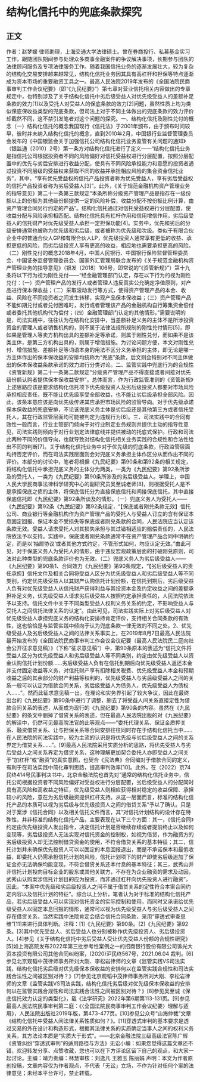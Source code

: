 # 结构化信托中的兜底条款探究
## 正文
作者：赵梦媛  律师助理，上海交通大学法律硕士。曾在券商投行、私募基金实习工作，跟随团队期间参与处理众多商事金融案件的争议解决事项，长期参与团队的法律顾问服务及专项法律服务工作。随着我国信托业务的逐渐发展壮大，较为复杂的结构化交易安排越来越常见，结构化信托业务因其具有高杠杆和担保等特点逐渐成为资本市场的重要融资工具之一。最高人民法院2019年发布的《全国法院民商事审判工作会议纪要》（即“《九民纪要》”）第七章对营业信托相关内容做出的专章规定中，也特别涉及了关于结构化信托中劣后级受益人对优先级受益人的差额补足条款的效力[1]以及受托人对受益人的保底条款的效力[2]问题，虽然性质上均为类似保底保收益类型的兜底条款，但司法上对于不同主体做出的兜底条款的效力评价却截然不同，这不禁引发笔者对这个问题的探究。一、结构化信托及刚性兑付的概念（一）结构化信托的概念我国现行《信托法》于2001年颁布，由于颁布时间较早，彼时并未纳入结构化信托的概念，直到2010年2月，中国银行业监督管理委员会发布的《中国银监会关于加强信托公司结构化信托业务监管有关问题的通知》（银监通〔2010〕2号）第一条方对结构化信托进行了定义——“结构化信托业务是指信托公司根据投资者不同的风险偏好对信托受益权进行分层配置，按照分层配置中的优先与劣后安排进行收益分配，使具有不同风险承担能力和意愿的投资者通过投资不同层级的受益权来获取不同的收益并承担相应风险的集合资金信托业务”，其中，“享有优先受益权的信托产品投资者称为优先受益人，享有劣后受益权的信托产品投资者称为劣后受益人[3]”。此外，《关于规范金融机构资产管理业务的指导意见》第二十一条第三款规定“本条所称分级资产管理产品是指存在一级份额以上的份额为其他级份额提供一定的风险补偿，收益分配不按份额比例计算，由资产管理合同另行约定的产品”。结构化信托通过对信托受益权进行分层配置，使收益分配与风险承担相匹配。结构化信托具有杠杆作用和信用增信作用，劣后级受益人的信托财产对优先级受益人承担一定担保功能[4]。实务中，优先和劣后的分级安排通常也被称为优先级和劣后级，或者被称为优先级和次级。类似于有限合伙企业中的普通合伙人GP和有限合伙人LP，优先级投资人通常享有更低的收益、承担更低的风险，而劣后级投资人享有更高的收益，相应地也需要承担更高的风险。（二）刚性兑付的概念2018年4月，中国人民银行、中国银行保险监督管理委员会、中国证券监督管理委员会、国家外汇管理局联合发布的《关于规范金融机构资产管理业务的指导意见》（银发〔2018〕106号，即常说的“《资管新规》”）第十九条将以下行为视为刚性兑付——“经金融管理部门认定，存在以下行为的视为刚性兑付：（一）资产管理产品的发行人或者管理人违反真实公允确定净值原则，对产品进行保本保收益；（二）采取滚动发行等方式，使得资产管理产品的本金、收益、风险在不同投资者之间发生转移，实现产品保本保收益；（三）资产管理产品不能如期兑付或者兑付困难时，发行或者管理该产品的金融机构自行筹集资金偿付或者委托其他机构代为偿付；（四）金融管理部门认定的其他情形。”需要说明的是，司法实践中，往往认为在结构化安排中，当差额补足义务的主体不是所涉投资资金的管理人或者销售机构的，则不属于法律法规所规制的刚性兑付情形[5]，即如果是管理人等卖方机构出具的差额补足等承诺，则属于刚性兑付，而如果不是该类主体，是第三方机构出具的，则属于增信措施。为讨论问题方便，本文对刚性兑付、增信措施、差额补足等词语本身的用法不区分义务承担的主体，即无论是哪一方主体作出的保本保收益的安排均统称为“兜底”条款，后文则会特别对不同主体做出的保本保收益条款承诺的效力进行分类讨论。二、监管实践中兜底行为的合规性《资管新规》第二十一条第二款规定“分级资产管理产品不得直接或者间接对优先级份额认购者提供保本保收益安排”。总体而言，作为行政监管准则的《资管新规》上述思路应该是要求结构化信托项下优先级投资人及劣后级投资人都要对市场风险承担相应责任，既不能让优先级享受全部收益，也不能让劣后级承担全部风险。因此，该条本意应该是向优先级传递其应承担市场风险的监管导向。对于优先级承诺保本保收益的兜底安排，不论该兜底义务主体是劣后级还是其他第三方或者信托受托人，其在行政监管层面均可能被判定为违规行为[6]。三、司法实践中的合同有效性一般而言，行业主管部门倾向于对行业制定业务规则并提供主动的指导性意见，司法实践则倾向于对行业划定法律底线并提供被动的托底式保护。行政和司法此两种不同的价值导向，也就导致对结构化信托相关业务实践的合规性和合法性给出不同的判断[7]。关于结构化信托业务中对于优先级的兜底条款，行政监管层面均持否定评价，而在司法实践层面则会对兜底义务承担主体作区分从而作出不同的评价。本部分的讨论中，笔者将根据《九民纪要》第90条和第92条的相关规定，将结构化信托中承担兜底义务的主体分为两类，一类为《九民纪要》第92条所涉及的受托人，一类为《九民纪要》第90条所涉及的劣后级受益人。学理上，中国人民大学民商事法律科学研究中心的副研究员吴至诚老师[8]，则根据受托人是不是承担保底之债的主体，将保底信托分为直接保底信托和间接保底信托，其中直接保底信托即《九民纪要》第92条所谈及的情形。（一）兜底义务人为受托人——《九民纪要》第92条《九民纪要》第92条规定，“【保底或者刚兑条款无效】信托公司、商业银行等金融机构作为资产管理产品的受托人与受益人订立的含有保证本息固定回报、保证本金不受损失等保底或者刚兑条款的合同，人民法院应当认定该条款无效。受益人请求受托人对其损失承担与其过错相适应的赔偿责任的，人民法院依法予以支持。实践中，保底或者刚兑条款通常不在资产管理产品合同中明确约定，而是以‘抽屉协议’或者其他方式约定，不管形式如何，均应认定无效。”由此可见，对于保底义务人为受托人的情形，由于违反宏观政策层面的打破刚兑原则，司法对此种类型的兜底条款评价也为无效。（二）兜底义务人为劣后级受益人——《九民纪要》第90条1、合同效力《九民纪要》第90条规定，“【劣后级受益人的责任承担】信托文件及相关合同将受益人区分为优先级受益人和劣后级受益人等不同类别，约定优先级受益人以其财产认购信托计划份额，在信托到期后，劣后级受益人负有对优先级受益人从信托财产获得利益与其投资本金及约定收益之间的差额承担补足义务，优先级受益人请求劣后级受益人按照约定承担责任的，人民法院依法予以支持。信托文件中关于不同类型受益人权利义务关系的约定，不影响受益人与受托人之间信托法律关系的认定”。由此可见，司法实践实际上对劣后级受益人对优先级受益人承担兜底义务的结构化安排持肯定评价，支持相关合同条款的有效性，这也恰恰是与监管实践中倾向于认为兜底条款一律无效的不同之处。2、优先级受益人及劣后级受益人之间的法律关系事实上，在2019年8月7日最高人民法院最开始发布的《全国法院民商事审判工作会议会议纪要（最高人民法院民二庭向社会公开征求意见稿）》（下称“征求意见稿”）中，第90条原本的表述为“信托文件将受益人区分为优先级受益人和劣后级受益人等不同类别，约定由优先级受益人以资金认购信托计划份额......劣后级受益人负有在信托到期后向优先级受益人返还本金并支付固定收益等义务，对信托财产享有扣除相关税费、优先级受益人本金和预期收益之后的其余部分的财产利益等权利的，优先级受益人与劣后级受益人之间的关系一般可以认定为借款合同关系，劣后级受益人为债务人，优先级受益人为债权人......”。然而此征求意见稿一出，在理论和实务界引起了较大争议，因此在最终出台的《九民纪要》第90条中进行了调整，删去了将受益人间关系直接定性为借款合同关系的表述，从而成为现行的《九民纪要》第90条的内容。虽然在《九民纪要》的条文中删掉了借贷关系的表述，但在最高人民法院出版的对《九民纪要》的解读中，仍然可见最高院法官的此等观点——“委托代理关系、保证金质押关系、融资借贷关系、让与担保关系等合同安排往往同时存在于结构化信托当中......在人民法院的司法实践中，较为主流的认识是将优先级与劣后级受益人之间的关系界定为借贷关系......”。[9]最高人民法院采用实质分析的思路，将优先受益人与劣后受益人之间关系界定为借贷关系，这种理解更加契合委托人亦即受益人之间关于“加杠杆”或“融资”的真实意图，也契合《民法典》合同编对于借款合同的定义，有利于在司法实践中简化审判思路，提高审判效率[10]。此外，在（2022）京74民终414号民事判决书中，北京金融法院也首先对“通常的结构化信托业务中，信托公司根据投资者不同风险偏好对受益权进行分层配置，劣后级受益人的分配同时具有高风险和高收益之特征，优先级受益人则相应获得相对稳定的收益保障、承担较小的风险，意在为劣后级融资提供杠杆支持。从这一层面而言，标准的结构化信托产品的本质可以视为劣后级与优先级投资人之间的借贷关系”予以了确认。只是对于案涉《信托合同》以及相关信托文件而言，其“对信托计划结构的设计存在特殊性，并非标准的结构化信托产品，主要表现在以下三个方面：其一，《信托合同》约定由优先级投资人发出指令，决定信托计划是否继续存续或者提前终止以及如何变现等，劣后级投资人无法实现对信托资金的控制权，如视为借贷，作为融资方的劣后级投资人却无法控制借贷资金的使用，不符合借贷关系的基本特征；其二，信托计划并未确保优先投资人可以以固定的本息回报退出，而是不承诺保本和最低收益，即委托人仍需承担信托计划的风险，信托计划项下的财产即使劣后级追加了保证金亦无法确保均能变现，不符合借贷关系还本付息的基本特征；其三，武秀山并非信托计划投向目标企业的股东或其他关联方，不存在为企业融资的需求及动因，武秀山认购案涉信托计划目的应为投资，而非通过杠杆向优先投资人进行融资”，因此，“本案中优先级和劣后级投资人之间不属于借贷关系的定性符合本案合同约定内容以及信托计划的特征”。综合以上分析，笔者认为对于标准的结构化信托产品，若劣后级受益人可以实现对信托资金的实际控制和使用，而同时又承诺给优先级受益人以固定本息回报的情形，通常可以视为优先级受益人与劣后级受益人之间存在借贷关系，当然实践中法院肯定会结合信托合同条款，采用“穿透式审查思维”[11]来进行具体判断。注释：[1]《九民纪要》第90条。[2]《九民纪要》第92条。[3]其中优先受益人、劣后受益人也分别被称作优先级投资人、劣后级投资人。[4]参见《关于结构化信托中劣后受益人受让优先受益人份额的合规性研究》[5]如上海高院发布2022年第三批参考性案例之一的招商银行股份有限公司诉光大资本投资有限公司其他合同纠纷案，(2020)沪民终567号，2021.06.04 裁判。[6]参见北京观韬中茂律师事务所刘大刚、李松岩律师的文章《监管实践VS司法实践，结构化信托劣后级对优先级保本保收益的安排何以在监管实践合规性和司法实践合法性之间被区别对待？》[7]参见北京观韬中茂律师事务所刘大刚、李松岩律师的文章《监管实践VS司法实践，结构化信托劣后级对优先级保本保收益的安排何以在监管实践合规性和司法实践合法性之间被区别对待？》[8]参见吴至诚《保底信托效力认定的类型化》，载《法学研究》2022年第6期第113-131页。[9]参见最高人民法院民事审判第二庭：《〈全国法院民商事审判工作会议纪要〉理解与适用》，人民法院出版社2019年版，第473-477页。[10]参见公众号“山海仲裁”文章《结构化信托中受益人间法律关系性质如何？》。[11]穿透式审判的基本要求是透过交易的外在设计和构造形式，根据其法律关系的实质确定当事人之间的权利义务关系，其方法论本质是“实质大于形式”。——北京金融法院三级高级法官陈广辉《资管纠纷“穿透式审判”的适用路径与方法》无讼小编：如果您觉得这篇文章还不错，欢迎转发分享、点赞收藏，您也可以在下方评论区留下自己的观点，和大家一起讨论。主编：靖力责编：林慧审核：刘逸凡 王雅玉 陈丽娟 声明：本文为作者原创投稿，文章内容仅为作者观点，不代表「无讼」立场，不作为针对任何个案的法律意见；未经本平台许可，禁止转载。